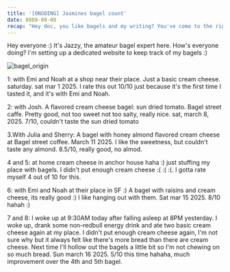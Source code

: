 ```yaml
---
title: '[ONGOING] Jasmines bagel count'
date: 8888-08-08
recap: "Hey doc, you like bagels and my writing? You've come to the right place :)"
---
```

Hey everyone :) It's Jazzy, the amateur bagel expert here. How's everyone doing? I'm setting up a dedicated website to
keep track of my bagels :)

![bagel_origin](/blogs/bagel_count/bagel_origin.png)



1: with Emi and Noah at a shop near their place. Just a basic cream cheese. saturday. sat mar 1 2025. I rate this
out 10/10 just because it's the first time I tasted it, and it's with Emi and Noah.

2: with Josh. A flavored cream cheese bagel: sun dried tomato. Bagel street caffe. Pretty good, not too sweet not
too salty, really nice. sat, march 8, 2025. 7/10, couldn't taste the sun dried tomato

3.With Julia and Sherry: A bagel with honey almond flavored cream cheese at Bagel street coffee. March 11 2025. I
like the sweetness, but couldn't taste any almond. 8.5/10, really good, no almod.


4 and 5: at home cream cheese in anchor house haha :) just stuffing my place with bagels. I didn't put enough cream
cheese :( :( :(. I gotta rate myself 4 out of 10 for this.


6: with Emi and Noah at their place in SF :) A bagel with raisins and cream cheese, its really good :) I like
hanging out with them. Sat mar 15 2025. 8/10 hahah :)

7 and 8: I woke up at 9:30AM today after falling asleep at 8PM yesterday. I woke up, drank some non-redbull energy
drink and ate two basic cream cheese again at my place. I didn't put enough cream cheese again, I'm not sure why but
it always felt like there's more bread than there are cream cheese. Next time I'll hollow out the bagels a little
bit so I'm not chewing on so much bread. Sun march 16 2025. 5/10 this time hahaha, much improvement over the 4th and
5th
bagel.
